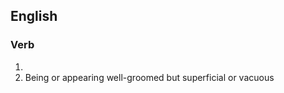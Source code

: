 {{also|blowdried}}

==English==

===Verb===
{{head|en|verb form}}

# {{en-past of|blow-dry}}
# Being or appearing well-groomed but superficial or vacuous